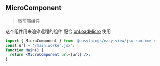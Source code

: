 
## MicroComponent

> 微前端组件

这个组件用来渲染远程的组件 配合 [onLoadMicro](#onLoadMicro) 使用

```jsx
import { MicroComponent } from '@easythings/easy-view/jsx-runtime';
const url = '/main.worker.jsx';
function Main() {
  return <MicroComponent url={url} />;
}
```
